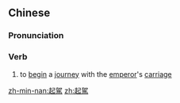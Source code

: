 {{also|起驾}}
==Chinese==
{{zh-forms|s=起驾}}

===Pronunciation===
{{zh-pron
|m=qǐjià
|c=hei2 gaa3
|cat=v
}}

===Verb===
{{zh-verb}}

# {{lb|zh|archaic}} to [[begin]] a [[journey]] with the [[emperor]]'s [[carriage]]

[[zh-min-nan:起駕]]
[[zh:起駕]]